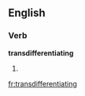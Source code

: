 ==English==

===Verb===
'''transdifferentiating'''

# {{present participle of|[[transdifferentiate]]}}

[[fr:transdifferentiating]]